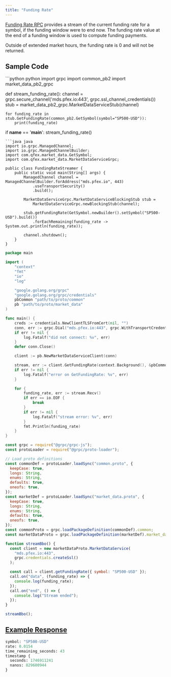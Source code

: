 ```yaml
---
title: "Funding Rate"
---
```


[Funding Rate RPC](https://github.com/QFEX-org/proto/blob/main/proto/market_data.proto#L17) provides a stream of the current funding rate for a symbol, if the funding window were to end now. The funding rate value at the end of a funding window is used to compute funding payments.

<Note>
  Outside of extended market hours, the funding rate is 0 and will not be
  returned.
</Note>

## Sample Code

<CodeGroup>
```python python
import grpc
import common_pb2
import market_data_pb2_grpc

def stream_funding_rate():
channel = grpc.secure_channel('mds.pfex.io:443', grpc.ssl_channel_credentials())
stub = market_data_pb2_grpc.MarketDataServiceStub(channel)

    for funding_rate in stub.GetFundingRate(common_pb2.GetSymbol(symbol="SP500-USD")):
        print(funding_rate)

if **name** == '**main**':
stream_funding_rate()

````
```java java
import io.grpc.ManagedChannel;
import io.grpc.ManagedChannelBuilder;
import com.qfex.market_data.GetSymbol;
import com.qfex.market_data.MarketDataServiceGrpc;

public class FundingRateStreamer {
    public static void main(String[] args) {
        ManagedChannel channel = ManagedChannelBuilder.forAddress("mds.pfex.io", 443)
            .useTransportSecurity()
            .build();

        MarketDataServiceGrpc.MarketDataServiceBlockingStub stub =
            MarketDataServiceGrpc.newBlockingStub(channel);

        stub.getFundingRate(GetSymbol.newBuilder().setSymbol("SP500-USD").build())
            .forEachRemaining(funding_rate -> System.out.println(funding_rate));

        channel.shutdown();
    }
}
````

```go go
package main

import (
    "context"
    "fmt"
    "io"
    "log"

    "google.golang.org/grpc"
    "google.golang.org/grpc/credentials"
    pbCommon "path/to/proto/common"
    pb "path/to/proto/market_data"
)

func main() {
    creds := credentials.NewClientTLSFromCert(nil, "")
    conn, err := grpc.Dial("mds.pfex.io:443", grpc.WithTransportCredentials(creds))
    if err != nil {
        log.Fatalf("did not connect: %v", err)
    }
    defer conn.Close()

    client := pb.NewMarketDataServiceClient(conn)

    stream, err := client.GetFundingRate(context.Background(), &pbCommon.GetSymbol{Symbol: "SP500-USD"})
    if err != nil {
        log.Fatalf("error on GetFundingRate: %v", err)
    }

    for {
        funding_rate, err := stream.Recv()
        if err == io.EOF {
            break
        }
        if err != nil {
            log.Fatalf("stream error: %v", err)
        }
        fmt.Println(funding_rate)
    }
}
```

```javascript node
const grpc = require("@grpc/grpc-js");
const protoLoader = require("@grpc/proto-loader");

// Load proto definitions
const commonDef = protoLoader.loadSync("common.proto", {
  keepCase: true,
  longs: String,
  enums: String,
  defaults: true,
  oneofs: true,
});
const marketDef = protoLoader.loadSync("market_data.proto", {
  keepCase: true,
  longs: String,
  enums: String,
  defaults: true,
  oneofs: true,
});
const commonProto = grpc.loadPackageDefinition(commonDef).common;
const marketDataProto = grpc.loadPackageDefinition(marketDef).market_data;

function streamBbo() {
  const client = new marketDataProto.MarketDataService(
    "mds.pfex.io:443",
    grpc.credentials.createSsl()
  );

  const call = client.getFundingRate({ symbol: "SP500-USD" });
  call.on("data", (funding_rate) => {
    console.log(funding_rate);
  });
  call.on("end", () => {
    console.log("Stream ended");
  });
}

streamBbo();
```

</CodeGroup>

## [Example Response](https://github.com/QFEX-org/proto/blob/main/proto/market_data.proto#L64)

```proto
symbol: "SP500-USD"
rate: 0.0154
time_remaining_seconds: 43
timestamp {
  seconds: 1746911241
  nanos: 829600944
}
```
